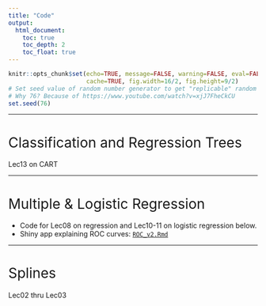 ```yaml
---
title: "Code"
output:
  html_document:
    toc: true
    toc_depth: 2
    toc_float: true
---
```


```r
knitr::opts_chunk$set(echo=TRUE, message=FALSE, warning=FALSE, eval=FALSE, 
                      cache=TRUE, fig.width=16/2, fig.height=9/2)
# Set seed value of random number generator to get "replicable" random numbers.
# Why 76? Because of https://www.youtube.com/watch?v=xjJ7FheCkCU
set.seed(76)
```

<style>
h1{font-weight: 400;}
</style>



***



# Classification and Regression Trees {#regression}

Lec13 on CART

<!--
<script src="https://gist.github.com/rudeboybert/3d5d983420fec2acb19981d7fbd85f3a.js"></script>
-->



***



# Multiple & Logistic Regression {#regression}

* Code for Lec08 on regression and Lec10-11 on logistic regression below.
* Shiny app explaining ROC curves: <a href="static/methods/ROC/ROC_v2.Rmd" download>`ROC_v2.Rmd`</a>

<script src="https://gist.github.com/rudeboybert/3d5d983420fec2acb19981d7fbd85f3a.js"></script>



***



# Splines

Lec02 thru Lec03

<script src="https://gist.github.com/rudeboybert/bddb68671234c9616defea1e8c2e36ac.js"></script>
